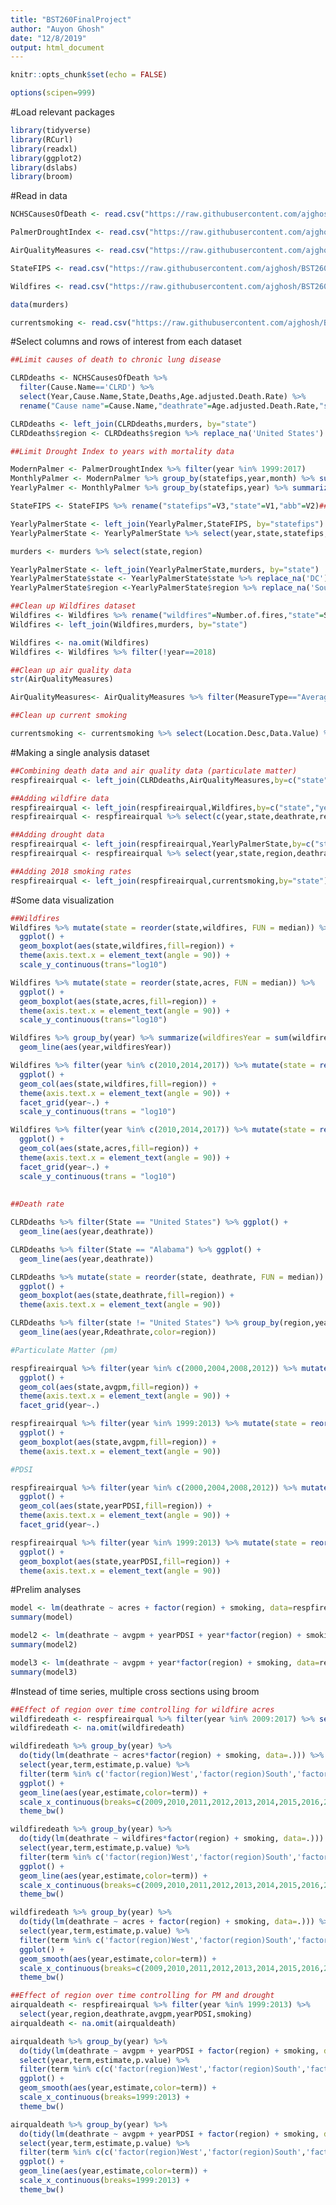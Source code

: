 ```yaml
---
title: "BST260FinalProject"
author: "Auyon Ghosh"
date: "12/8/2019"
output: html_document
---
```


```r
knitr::opts_chunk$set(echo = FALSE)

options(scipen=999)
```

#Load relevant packages
```r

library(tidyverse)
library(RCurl)
library(readxl)
library(ggplot2)
library(dslabs)
library(broom)

```

#Read in data
```r

NCHSCausesOfDeath <- read.csv("https://raw.githubusercontent.com/ajghosh/BST260FinalProj/master/NCHS_-_Leading_Causes_of_Death__United_States.csv")

PalmerDroughtIndex <- read.csv("https://raw.githubusercontent.com/ajghosh/BST260FinalProj/master/Palmer_Drought_Severity_Index__1895-2016.csv")

AirQualityMeasures <- read.csv("https://raw.githubusercontent.com/ajghosh/BST260FinalProj/master/Air_Quality_Measures_on_the_National_Environmental_Health_Tracking_Network.csv")

StateFIPS <- read.csv("https://raw.githubusercontent.com/ajghosh/BST260FinalProj/master/State%20FIPS%20codes.csv",header = F)

Wildfires <- read.csv("https://raw.githubusercontent.com/ajghosh/BST260FinalProj/master/Wildfires.csv")

data(murders)

currentsmoking <- read.csv("https://raw.githubusercontent.com/ajghosh/BST260FinalProj/master/Current%20Cigarette%20Use%20Among%20Adults%20(Behavior%20Risk%20Factor%20Surveillance%20System)%202017.csv")

```

#Select columns and rows of interest from each dataset
```r

##Limit causes of death to chronic lung disease

CLRDdeaths <- NCHSCausesOfDeath %>% 
  filter(Cause.Name=='CLRD') %>%
  select(Year,Cause.Name,State,Deaths,Age.adjusted.Death.Rate) %>%
  rename("Cause name"=Cause.Name,"deathrate"=Age.adjusted.Death.Rate,"state"=State,"year"=Year)

CLRDdeaths <- left_join(CLRDdeaths,murders, by="state")
CLRDdeaths$region <- CLRDdeaths$region %>% replace_na('United States')

##Limit Drought Index to years with mortality data

ModernPalmer <- PalmerDroughtIndex %>% filter(year %in% 1999:2017) 
MonthlyPalmer <- ModernPalmer %>% group_by(statefips,year,month) %>% summarize(monthPDSI = mean(pdsi))
YearlyPalmer <- MonthlyPalmer %>% group_by(statefips,year) %>% summarize(yearPDSI = mean(monthPDSI))

StateFIPS <- StateFIPS %>% rename("statefips"=V3,"state"=V1,"abb"=V2)###Get state names from FIPS code

YearlyPalmerState <- left_join(YearlyPalmer,StateFIPS, by="statefips")
YearlyPalmerState <- YearlyPalmerState %>% select(year,state,statefips,yearPDSI)

murders <- murders %>% select(state,region)

YearlyPalmerState <- left_join(YearlyPalmerState,murders, by="state")
YearlyPalmerState$state <- YearlyPalmerState$state %>% replace_na('DC')
YearlyPalmerState$region <-YearlyPalmerState$region %>% replace_na('South')

##Clean up Wildfires dataset
Wildfires <- Wildfires %>% rename("wildfires"=Number.of.fires,"state"=State,"acres"=Number.of.acres.burned,"year"=Year)
Wildfires <- left_join(Wildfires,murders, by="state")

Wildfires <- na.omit(Wildfires)
Wildfires <- Wildfires %>% filter(!year==2018)

##Clean up air quality data
str(AirQualityMeasures)

AirQualityMeasures<- AirQualityMeasures %>% filter(MeasureType=="Average") %>%  select(StateName,ReportYear,Value) %>% rename("state"=StateName,"year"=ReportYear,"avgPM"=Value) %>% group_by(state,year) %>% summarize(SavgPM = mean(avgPM))

##Clean up current smoking

currentsmoking <- currentsmoking %>% select(Location.Desc,Data.Value) %>% rename("state"=Location.Desc,"smoking"=Data.Value)
```

#Making a single analysis dataset
```r
##Combining death data and air quality data (particulate matter)
respfireairqual <- left_join(CLRDdeaths,AirQualityMeasures,by=c("state","year"))

##Adding wildfire data
respfireairqual <- left_join(respfireairqual,Wildfires,by=c("state","year")) 
respfireairqual <- respfireairqual %>% select(c(year,state,deathrate,region.x,SavgPM,wildfires,acres)) %>% rename("region"=region.x,"avgpm"=SavgPM)

##Adding drought data
respfireairqual <- left_join(respfireairqual,YearlyPalmerState,by=c("state","year","region"))
respfireairqual <- respfireairqual %>% select(year,state,region,deathrate,avgpm,wildfires,acres,yearPDSI)

##Adding 2018 smoking rates
respfireairqual <- left_join(respfireairqual,currentsmoking,by="state")

```

#Some data visualization
```r
##Wildfires
Wildfires %>% mutate(state = reorder(state,wildfires, FUN = median)) %>%
  ggplot() +
  geom_boxplot(aes(state,wildfires,fill=region)) +
  theme(axis.text.x = element_text(angle = 90)) +
  scale_y_continuous(trans="log10")

Wildfires %>% mutate(state = reorder(state,acres, FUN = median)) %>% 
  ggplot() +
  geom_boxplot(aes(state,acres,fill=region)) +
  theme(axis.text.x = element_text(angle = 90)) +
  scale_y_continuous(trans="log10")

Wildfires %>% group_by(year) %>% summarize(wildfiresYear = sum(wildfires)) %>% ggplot() +
  geom_line(aes(year,wildfiresYear))

Wildfires %>% filter(year %in% c(2010,2014,2017)) %>% mutate(state = reorder(state,wildfires, FUN = median)) %>% 
  ggplot() +
  geom_col(aes(state,wildfires,fill=region)) +
  theme(axis.text.x = element_text(angle = 90)) +
  facet_grid(year~.) +
  scale_y_continuous(trans = "log10")

Wildfires %>% filter(year %in% c(2010,2014,2017)) %>% mutate(state = reorder(state,acres, FUN = median)) %>% 
  ggplot() +
  geom_col(aes(state,acres,fill=region)) +
  theme(axis.text.x = element_text(angle = 90)) +
  facet_grid(year~.) +
  scale_y_continuous(trans = "log10")
  
  
##Death rate

CLRDdeaths %>% filter(State == "United States") %>% ggplot() +
  geom_line(aes(year,deathrate))

CLRDdeaths %>% filter(State == "Alabama") %>% ggplot() +
  geom_line(aes(year,deathrate))

CLRDdeaths %>% mutate(state = reorder(state, deathrate, FUN = median)) %>% 
  ggplot() +
  geom_boxplot(aes(state,deathrate,fill=region)) +
  theme(axis.text.x = element_text(angle = 90))

CLRDdeaths %>% filter(state != "United States") %>% group_by(region,year) %>% summarize(Rdeathrate = mean(deathrate)) %>% ggplot() +
  geom_line(aes(year,Rdeathrate,color=region))

#Particulate Matter (pm)

respfireairqual %>% filter(year %in% c(2000,2004,2008,2012)) %>% mutate(state = reorder(state,avgpm, FUN = median)) %>% 
  ggplot() +
  geom_col(aes(state,avgpm,fill=region)) +
  theme(axis.text.x = element_text(angle = 90)) +
  facet_grid(year~.)

respfireairqual %>% filter(year %in% 1999:2013) %>% mutate(state = reorder(state,avgpm, FUN = median)) %>%
  ggplot() +
  geom_boxplot(aes(state,avgpm,fill=region)) +
  theme(axis.text.x = element_text(angle = 90))

#PDSI

respfireairqual %>% filter(year %in% c(2000,2004,2008,2012)) %>% mutate(state = reorder(state,yearPDSI, FUN = median)) %>% 
  ggplot() +
  geom_col(aes(state,yearPDSI,fill=region)) +
  theme(axis.text.x = element_text(angle = 90)) +
  facet_grid(year~.)

respfireairqual %>% filter(year %in% 1999:2013) %>% mutate(state = reorder(state,yearPDSI, FUN = median)) %>%
  ggplot() +
  geom_boxplot(aes(state,yearPDSI,fill=region)) +
  theme(axis.text.x = element_text(angle = 90))

```

#Prelim analyses
```r

model <- lm(deathrate ~ acres + factor(region) + smoking, data=respfireairqual %>% filter(year %in% 2009:2017))
summary(model)

model2 <- lm(deathrate ~ avgpm + yearPDSI + year*factor(region) + smoking, data=respfireairqual %>% filter(year %in% 1999:2013))
summary(model2)

model3 <- lm(deathrate ~ avgpm + year*factor(region) + smoking, data=respfireairqual %>% filter(year %in% 1999:2013))
summary(model3)

```

#Instead of time series, multiple cross sections using broom
```r

##Effect of region over time controlling for wildfire acres
wildfiredeath <- respfireairqual %>% filter(year %in% 2009:2017) %>% select(year,region,deathrate,wildfires,acres,smoking)
wildfiredeath <- na.omit(wildfiredeath)

wildfiredeath %>% group_by(year) %>% 
  do(tidy(lm(deathrate ~ acres*factor(region) + smoking, data=.))) %>% 
  select(year,term,estimate,p.value) %>% 
  filter(term %in% c('factor(region)West','factor(region)South','factor(region)North Central')) %>% 
  ggplot() +
  geom_line(aes(year,estimate,color=term)) +
  scale_x_continuous(breaks=c(2009,2010,2011,2012,2013,2014,2015,2016,2017,2018)) +
  theme_bw()

wildfiredeath %>% group_by(year) %>% 
  do(tidy(lm(deathrate ~ wildfires*factor(region) + smoking, data=.))) %>% 
  select(year,term,estimate,p.value) %>% 
  filter(term %in% c('factor(region)West','factor(region)South','factor(region)North Central')) %>% 
  ggplot() +
  geom_line(aes(year,estimate,color=term)) +
  scale_x_continuous(breaks=c(2009,2010,2011,2012,2013,2014,2015,2016,2017,2018)) +
  theme_bw()

wildfiredeath %>% group_by(year) %>% 
  do(tidy(lm(deathrate ~ acres + factor(region) + smoking, data=.))) %>% 
  select(year,term,estimate,p.value) %>% 
  filter(term %in% c('factor(region)West','factor(region)South','factor(region)North Central')) %>% 
  ggplot() +
  geom_smooth(aes(year,estimate,color=term)) +
  scale_x_continuous(breaks=c(2009,2010,2011,2012,2013,2014,2015,2016,2017,2018)) +
  theme_bw()

##Effect of region over time controlling for PM and drought
airqualdeath <- respfireairqual %>% filter(year %in% 1999:2013) %>% 
  select(year,region,deathrate,avgpm,yearPDSI,smoking)
airqualdeath <- na.omit(airqualdeath)

airqualdeath %>% group_by(year) %>% 
  do(tidy(lm(deathrate ~ avgpm + yearPDSI + factor(region) + smoking, data=.),conf.int = TRUE)) %>% 
  select(year,term,estimate,p.value) %>% 
  filter(term %in% c(c('factor(region)West','factor(region)South','factor(region)North Central'))) %>% 
  ggplot() +
  geom_smooth(aes(year,estimate,color=term)) +
  scale_x_continuous(breaks=1999:2013) +
  theme_bw()

airqualdeath %>% group_by(year) %>% 
  do(tidy(lm(deathrate ~ avgpm + yearPDSI + factor(region) + smoking, data=.),conf.int = TRUE)) %>% 
  select(year,term,estimate,p.value) %>% 
  filter(term %in% c(c('factor(region)West','factor(region)South','factor(region)North Central'))) %>% 
  ggplot() +
  geom_line(aes(year,estimate,color=term)) +
  scale_x_continuous(breaks=1999:2013) +
  theme_bw()


```